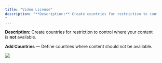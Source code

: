 ```yaml
---
title: "Video License"
description: "**Description:** Create countries for restriction to control where your content is **not** available.  
"
---
```


<AccordionGroup>

  <Accordion title="Video License
" icon="shield">

**Description:** Create countries for restriction to control where your content is **not** available.

**Add Countries** — Define countries where content should not be available.

![](/images/video-licensepage.png)

  </Accordion>

</AccordionGroup>
